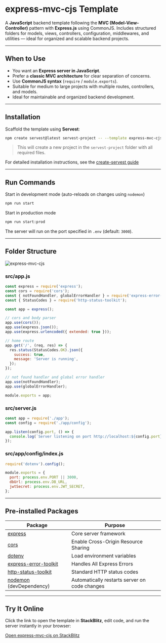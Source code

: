 # express-mvc-cjs Template

A **JavaScript** backend template following the **MVC (Model-View-Controller)** pattern with **Express.js** using CommonJS. Includes structured folders for models, views, controllers, configuration, middlewares, and utilities — ideal for organized and scalable backend projects.

---

## When to Use

- You want an **Express server in JavaScript**.
- Prefer a **classic MVC architecture** for clear separation of concerns.
- Use **CommonJS syntax** (`require` / `module.exports`).
- Suitable for medium to large projects with multiple routes, controllers, and models.
- Ideal for maintainable and organized backend development.

---

## Installation

Scaffold the template using **Servest**:

```bash
npm create servest@latest servest-project -- --template express-mvc-cjs
```

> This will create a new project in the `servest-project` folder
> with all required files.

For detailed installation instructions, see the [create-servest guide](/guide)

---

## Run Commands

Start in development mode (auto-reloads on changes using `nodemon`)

```bash
npm run start
```

Start in production mode

```bash
npm run start:prod
```

The server will run on the port specified in `.env` (default: `3000`).

---

## Folder Structure

![express-mvc-cjs](/images/express-mvc-cjs.png)

### src/app.js

```js
const express = require('express');
const cors = require('cors');
const { notFoundHandler, globalErrorHandler } = require('express-error-toolkit');
const { StatusCodes } = require('http-status-toolkit');

const app = express();

// cors and body parser
app.use(cors());
app.use(express.json());
app.use(express.urlencoded({ extended: true }));

// home route
app.get('/', (req, res) => {
  res.status(StatusCodes.OK).json({
    success: true,
    message: 'Server is running',
  });
});

// not found handler and global error handler
app.use(notFoundHandler);
app.use(globalErrorHandler);

module.exports = app;
```

### src/server.js

```js
const app = require('./app');
const config = require('./app/config');

app.listen(config.port, () => {
  console.log(`Server listening on port http://localhost:${config.port}`);
});
```

### src/app/config/index.js

```js
require('dotenv').config();

module.exports = {
  port: process.env.PORT || 3000,
  dbUrl: process.env.DB_URL,
  jwtSecret: process.env.JWT_SECRET,
};
```

---

## Pre-installed Packages

| Package                                                                      | Purpose                                       |
| ---------------------------------------------------------------------------- | --------------------------------------------- |
| [express](https://expressjs.com)                                             | Core server framework                         |
| [cors](https://www.npmjs.com/package/cors)                                   | Enable Cross-Origin Resource Sharing          |
| [dotenv](https://www.npmjs.com/package/dotenv)                               | Load environment variables                    |
| [express-error-toolkit](https://www.npmjs.com/package/express-error-toolkit) | Handles All Express Errors                    |
| [http-status-toolkit](https://www.npmjs.com/package/http-status-toolkit)     | Standard HTTP status codes                    |
| [ nodemon](https://www.npmjs.com/package/nodemon) (devDependency)            | Automatically restarts server on code changes |

---

## Try It Online

Click the link to open the template in **StackBlitz**, edit code, and run the server instantly in your browser:

[Open express-mvc-cjs on StackBlitz](https://stackblitz.com/github/dev-rashedin/servest/tree/main/packages/create-servest/templates/express/express-mvc-cjs?file=src/app.js)
